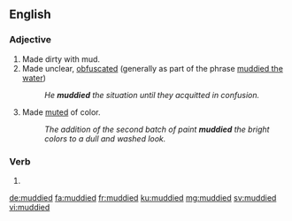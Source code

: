 ==English==

===Adjective===
{{en-adj}}

# Made dirty with mud.
# Made unclear, [[obfuscated]] (generally as part of the phrase [[muddied the water]])
#: ''He '''muddied''' the situation until they acquitted in confusion.''
# Made [[muted]] of color.
#: ''The addition of the second batch of paint '''muddied''' the bright colors to a dull and washed look.''

===Verb===
{{head|en|verb form}}

# {{en-past of|muddy}}

[[de:muddied]]
[[fa:muddied]]
[[fr:muddied]]
[[ku:muddied]]
[[mg:muddied]]
[[sv:muddied]]
[[vi:muddied]]